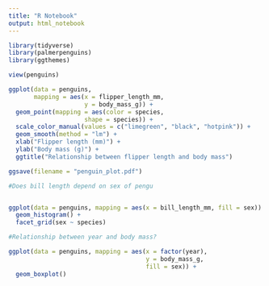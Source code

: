 ```yaml
---
title: "R Notebook"
output: html_notebook
---
```



```r
library(tidyverse)
library(palmerpenguins)
library(ggthemes)

view(penguins)

ggplot(data = penguins, 
       mapping = aes(x = flipper_length_mm, 
                     y = body_mass_g)) +
  geom_point(mapping = aes(color = species,
                     shape = species)) +
  scale_color_manual(values = c("limegreen", "black", "hotpink")) +
  geom_smooth(method = "lm") +
  xlab("Flipper length (mm)") +
  ylab("Body mass (g)") +
  ggtitle("Relationship between flipper length and body mass")

ggsave(filename = "penguin_plot.pdf")
```

```r
#Does bill length depend on sex of pengu


ggplot(data = penguins, mapping = aes(x = bill_length_mm, fill = sex)) +
  geom_histogram() +
  facet_grid(sex ~ species)
```

```r
#Relationship between year and body mass?

ggplot(data = penguins, mapping = aes(x = factor(year), 
                                      y = body_mass_g,
                                      fill = sex)) +
  geom_boxplot()

```
